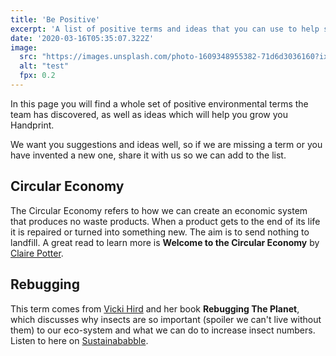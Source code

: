 ```yaml
---
title: 'Be Positive'
excerpt: 'A list of positive terms and ideas that you can use to help save the planet.'
date: '2020-03-16T05:35:07.322Z'
image: 
  src: "https://images.unsplash.com/photo-1609348955382-71d6d3036160?ixid=MnwxMjA3fDB8MHxzZWFyY2h8OXx8cG9zaXRpdmV8ZW58MHx8MHx8&ixlib=rb-1.2.1&auto=format&fit=crop&w=400&q=60"
  alt: "test"
  fpx: 0.2  
---
```



In this page you will find a whole set of positive environmental terms the team has discovered, as well as ideas which will help you grow you Handprint. 

We want you suggestions and ideas well, so if we are missing a term or you have invented a new one, share it with us so we can add to the list.

## Circular Economy

The Circular Economy refers to how we can create an economic system that produces no waste products. When a product gets to the end of its life it is repaired or turned into something new. The aim is to send nothing to landfill. A great read to learn more is **Welcome to the Circular Economy** by <a href="https://twitter.com/ClairePotter" target="_blank">Claire Potter</a>.

## Rebugging 

This term comes from <a href="https://twitter.com/vickihird" target="_blank">Vicki Hird</a> and her  book **Rebugging The Planet**, which discusses why insects are so important (spoiler we can't live without them) to our eco-system and what we can do to increase insect numbers. Listen to here on <a href="http://www.sustainababble.fish/">Sustainababble</a>.


